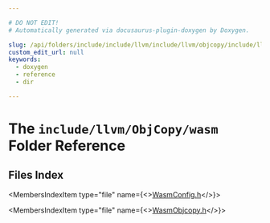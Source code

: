 ```yaml
---

# DO NOT EDIT!
# Automatically generated via docusaurus-plugin-doxygen by Doxygen.

slug: /api/folders/include/include/llvm/include/llvm/objcopy/include/llvm/objcopy/wasm
custom_edit_url: null
keywords:
  - doxygen
  - reference
  - dir

---
```





# The `include/llvm/ObjCopy/wasm` Folder Reference

<DoxygenPage pluginConfig={pluginConfig}>



## Files Index

<MembersIndex>

<MembersIndexItem
  type="file"
  name={<><a href="/docs/api/files/include/include/llvm/include/llvm/objcopy/include/llvm/objcopy/wasm/wasmconfig-h">WasmConfig.h</a></>}>
</MembersIndexItem>

<MembersIndexItem
  type="file"
  name={<><a href="/docs/api/files/include/include/llvm/include/llvm/objcopy/include/llvm/objcopy/wasm/wasmobjcopy-h">WasmObjcopy.h</a></>}>
</MembersIndexItem>

</MembersIndex>


</DoxygenPage>
